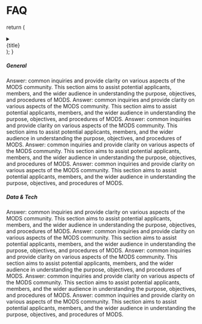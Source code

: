 # FAQ

  return (
    <details>
      <summary>
        <div>{title}</div>
      </summary>
      <div>{children}</div>
    </details>
  );
}

##### General

<FAQBox title="How can I notify the team of a bug?">
  Answer: common inquiries and provide clarity on various aspects of the MODS community. This
  section aims to assist potential applicants, members, and the wider audience in understanding the
  purpose, objectives, and procedures of MODS.
</FAQBox>
<FAQBox title="How can I suggest improvements for the site?">
  Answer: common inquiries and provide clarity on various aspects of the MODS community. This
  section aims to assist potential applicants, members, and the wider audience in understanding the
  purpose, objectives, and procedures of MODS.
</FAQBox>
<FAQBox title="Can I invite the data.gov.my team to give a talk?">
  Answer: common inquiries and provide clarity on various aspects of the MODS community. This
  section aims to assist potential applicants, members, and the wider audience in understanding the
  purpose, objectives, and procedures of MODS.
</FAQBox>
<FAQBox title="Is the site’s content officially shared anywhere else?">
  Answer: common inquiries and provide clarity on various aspects of the MODS community. This
  section aims to assist potential applicants, members, and the wider audience in understanding the
  purpose, objectives, and procedures of MODS.
</FAQBox>
<FAQBox title="What is the meaning of life?">
  Answer: common inquiries and provide clarity on various aspects of the MODS community. This
  section aims to assist potential applicants, members, and the wider audience in understanding the
  purpose, objectives, and procedures of MODS.
</FAQBox>

##### Data & Tech

<FAQBox FAQBox title="Why don’t you have a data request page yet?">
  Answer: common inquiries and provide clarity on various aspects of the MODS community. This
  section aims to assist potential applicants, members, and the wider audience in understanding the
  purpose, objectives, and procedures of MODS.
</FAQBox>
<FAQBox title="Can I really use all the data here for free?">
  Answer: common inquiries and provide clarity on various aspects of the MODS community. This
  section aims to assist potential applicants, members, and the wider audience in understanding the
  purpose, objectives, and procedures of MODS.
</FAQBox>
<FAQBox title="Could you share how this site was built?">
  Answer: common inquiries and provide clarity on various aspects of the MODS community. This
  section aims to assist potential applicants, members, and the wider audience in understanding the
  purpose, objectives, and procedures of MODS.
</FAQBox>
<FAQBox title="Can my non-government agency share data here?">
  Answer: common inquiries and provide clarity on various aspects of the MODS community. This
  section aims to assist potential applicants, members, and the wider audience in understanding the
  purpose, objectives, and procedures of MODS.
</FAQBox>
<FAQBox title="How do you safeguard privacy in your operations?">
  Answer: common inquiries and provide clarity on various aspects of the MODS community. This
  section aims to assist potential applicants, members, and the wider audience in understanding the
  purpose, objectives, and procedures of MODS.
</FAQBox>